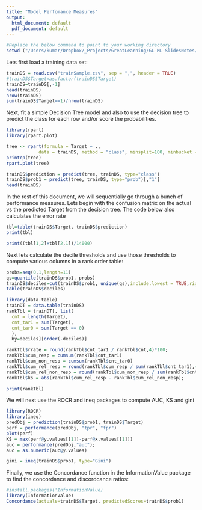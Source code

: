 ```yaml
---
title: "Model Perfomance Measures"
output:
  html_document: default
  pdf_document: default
---
```


```r
#Replace the below command to point to your working directory
setwd ("/Users/kumar/Dropbox/_Projects/GreatLearning/GL-ML-SlidesNotes/Week2/code")
```

Lets first load a training data set:
```r
trainDS = read.csv("trainSample.csv", sep = ",", header = TRUE)
#trainDS$Target=as.factor(trainDS$Target)
trainDS=trainDS[,-1]
head(trainDS)
nrow(trainDS)
sum(trainDS$Target==1)/nrow(trainDS)
```

Next, fit a simple Decision Tree model and also to use the decision tree to predict the class for each row and/or score the probabilities.

```r
library(rpart)
library(rpart.plot)

tree <- rpart(formula = Target ~ ., 
            data = trainDS, method = "class", minsplit=100, minbucket = 10, cp = 0.0021, xval = 10)
printcp(tree)
rpart.plot(tree)

trainDS$prediction = predict(tree, trainDS, type="class")
trainDS$prob1 = predict(tree, trainDS, type="prob")[,"1"]
head(trainDS)
```



In the rest of this document, we will sequentially go through a bunch of performance measures. Lets begin with the confusion matrix on the actual vs the predicted Target from the decision tree. The code below also calculates the error rate

```r
tbl=table(trainDS$Target, trainDS$prediction)
print(tbl)

print((tbl[1,2]+tbl[2,1])/14000)
```
Next lets calculate the decile thresholds and use those thresholds to compute various columns in a rank order table:
```r
probs=seq(0,1,length=11)
qs=quantile(trainDS$prob1, probs)
trainDS$deciles=cut(trainDS$prob1, unique(qs),include.lowest = TRUE,right=FALSE)
table(trainDS$deciles)

library(data.table)
trainDT = data.table(trainDS)
rankTbl = trainDT[, list(
  cnt = length(Target), 
  cnt_tar1 = sum(Target), 
  cnt_tar0 = sum(Target == 0)
  ), 
  by=deciles][order(-deciles)]

rankTbl$rrate = round(rankTbl$cnt_tar1 / rankTbl$cnt,4)*100;
rankTbl$cum_resp = cumsum(rankTbl$cnt_tar1)
rankTbl$cum_non_resp = cumsum(rankTbl$cnt_tar0)
rankTbl$cum_rel_resp = round(rankTbl$cum_resp / sum(rankTbl$cnt_tar1),4)*100;
rankTbl$cum_rel_non_resp = round(rankTbl$cum_non_resp / sum(rankTbl$cnt_tar0),4)*100;
rankTbl$ks = abs(rankTbl$cum_rel_resp - rankTbl$cum_rel_non_resp);

print(rankTbl)

```


We will next use the ROCR and ineq packages to compute AUC, KS and gini
```r
library(ROCR)
library(ineq)
predObj = prediction(trainDS$prob1, trainDS$Target)
perf = performance(predObj, "tpr", "fpr")
plot(perf)
KS = max(perf@y.values[[1]]-perf@x.values[[1]])
auc = performance(predObj,"auc"); 
auc = as.numeric(auc@y.values)

gini = ineq(trainDS$prob1, type="Gini")

```

Finally, we use the Concordance function in the InformationValue package to find the concordance and discordcance ratios:
```r
#install.packages('InformationValue)
library(InformationValue)
Concordance(actuals=trainDS$Target, predictedScores=trainDS$prob1)
```




